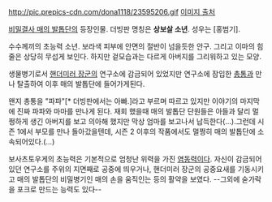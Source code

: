 http://pic.prepics-cdn.com/dona1118/23595206.gif
[http://prcm.jp/list/%E9%B7%B9%E3%81%AE%E7%88%AA%E5%9B%A3 이미지 출처]

[[비밀결사 매의 발톱단]]의 등장인물. 더빙판 명칭은 '''상보살 소년'''. 성우는 [홍범기].

수수께끼의 초능력 소년. 보라색 피부에 안면의 절반이 넘을듯한 안구. 그리고 이마의 힘줄은 상당히 무섭게 보인다. 하지만 겉모습과는 다르게 아버지를 그리워하고 있는 모양.

생물병기로서 [[핸더미러 장군]]의 연구소에 감금되어 있었지만 연구소에 잠입한 [[총통]]과 만나 탈출하여 이후 매의 발톱단에 들어가게된다.

왠지 총통을 "파파"[* 더빙판에서는 아빠.]라고 부르며 따르고 있지만 이야기의 마지막에 진짜 파파와 마마를 만나게 된다. 재회 했을때 매의 발톱단 단원들은 아들과 달리 멀쩡하게 생긴 아버지를 보고 의아해 했지만 막상 엄마를 보고나서 납득한다(...).그런데 시즌 1에서 부모를 만나 돌아갔을텐데, 시즌 2 이후의 작품에서도 멀쩡히 매의 발톱단에 소속되어있다.(...)

보사츠토우게의 초능력은 기본적으로 엄청난 위력을 가진 [[염동력]]이다. 자신이 감금되어있던 연구소를 주위의 지면째로 공중에 띄우거나, 핸더미러 장군의 공중요새를 기동시키고 매의 발톱단의 비밀병기인 매의 손을 움직인는 등의 활약을 보였다. --그외에 숟가락을 포크로 만드는 능력도 있다--

